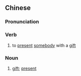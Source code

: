 {{also|赠礼}}
==Chinese==
{{zh-forms|s=赠礼}}

===Pronunciation===
{{zh-pron
|m=zènglǐ
|c=zang6 lai5
|mn=qz:chn̄g-lé/xm,zz:cheng-lé
|cat=v,n
}}

===Verb===
{{zh-verb}}

# to [[present]] [[somebody]] with a [[gift]]

===Noun===
{{zh-noun}}

# [[gift]]; [[present]]